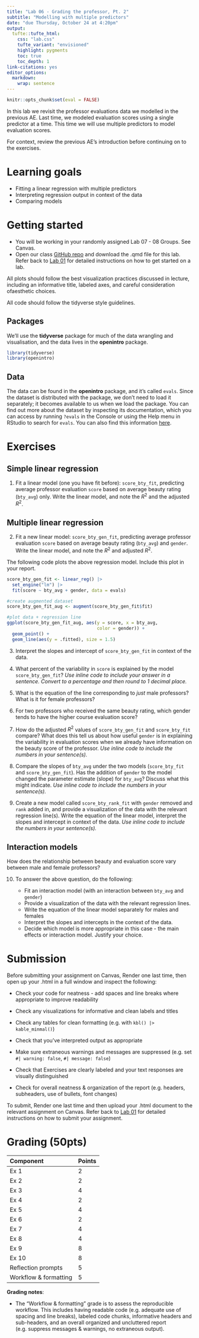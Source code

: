 ```yaml
---
title: "Lab 06 - Grading the professor, Pt. 2"
subtitle: "Modelling with multiple predictors"
date: "due Thursday, October 24 at 4:20pm"
output: 
  tufte::tufte_html:
    css: "lab.css"
    tufte_variant: "envisioned"
    highlight: pygments
    toc: true
    toc_depth: 1
link-citations: yes
editor_options: 
  markdown: 
    wrap: sentence
---
```


```r
knitr::opts_chunk$set(eval = FALSE)
```

In this lab we revisit the professor evaluations data we modelled in the previous AE.
Last time, we modeled evaluation scores using a single predictor at a time.
This time we will use multiple predictors to model evaluation scores.

For context, review the previous AE's introduction before continuing on to the exercises.

# Learning goals

-   Fitting a linear regression with multiple predictors
-   Interpreting regression output in context of the data
-   Comparing models

# Getting started

+ You will be working in your randomly assigned Lab 07 - 08 Groups. See Canvas.
+ Open our class [GitHub repo](https://github.com/kgfitzgerald/APU_MATH_250/tree/main/assignment_templates) and download the .qmd file for this lab. Refer back to [Lab 01](https://kgfitzgerald.github.io/APU_MATH_250/labs/lab-01-hello-r.html) for detailed instructions on how to get started on a lab. 

All plots should follow the best visualization practices discussed in lecture, including an informative title, labeled axes, and careful consideration ofaesthetic choices.

All code should follow the tidyverse style guidelines.

## Packages

We'll use the **tidyverse** package for much of the data wrangling and visualisation, and the data lives in the **openintro** package.

```r
library(tidyverse) 
library(openintro)
```

## Data

The data can be found in the **openintro** package, and it's called `evals`.
Since the dataset is distributed with the package, we don't need to load it separately; it becomes available to us when we load the package.
You can find out more about the dataset by inspecting its documentation, which you can access by running `?evals` in the Console or using the Help menu in RStudio to search for `evals`.
You can also find this information [here](https://www.openintro.org/data/index.php?data=evals).

# Exercises

## Simple linear regression

1.  Fit a linear model (one you have fit before): `score_bty_fit`, predicting average professor evaluation `score` based on average beauty rating (`bty_avg`) only. Write the linear model, and note the $R^2$ and the adjusted $R^2$.

## Multiple linear regression

2.  Fit a new linear model: `score_bty_gen_fit`, predicting average professor evaluation `score` based on average beauty rating (`bty_avg`) and `gender`.
    Write the linear model, and note the $R^2$ and adjusted $R^2$.

The following code plots the above regression model. Include this plot in your report. 

```r
score_bty_gen_fit <- linear_reg() |> 
  set_engine("lm") |> 
  fit(score ~ bty_avg + gender, data = evals)
```


```r
#create augmented dataset
score_bty_gen_fit_aug <- augment(score_bty_gen_fit$fit)

#plot data + regression line
ggplot(score_bty_gen_fit_aug, aes(y = score, x = bty_avg, 
                                  color = gender)) +
  geom_point() +
  geom_line(aes(y = .fitted), size = 1.5)
```


3.  Interpret the slopes and intercept of `score_bty_gen_fit` in context of the data.

4.  What percent of the variability in `score` is explained by the model `score_bty_gen_fit`? *Use inline code to include your answer in a sentence. Convert to a percentage and then round to 1 decimal place.*

5.  What is the equation of the line corresponding to *just* male professors? What is it for female professors? 

6.  For two professors who received the same beauty rating, which gender tends to have the higher course evaluation score?

7.  How do the adjusted $R^2$ values of `score_bty_gen_fit` and `score_bty_fit` compare? What does this tell us about how useful `gender` is in explaining the variability in evaluation scores when we already have information on the beauty score of the professor. *Use inline code to include the numbers in your sentence(s).*

8. Compare the slopes of `bty_avg` under the two models (`score_bty_fit` and `score_bty_gen_fit`). Has the addition of `gender` to the model changed the parameter estimate (slope) for `bty_avg`? Discuss what this might indicate. *Use inline code to include the numbers in your sentence(s).*

9. Create a new model called `score_bty_rank_fit` with `gender` removed and `rank` added in, and provide a visualization of the data with the relevant regression line(s). Write the equation of the linear model, interpret the slopes and intercept in context of the data. *Use inline code to include the numbers in your sentence(s).*
    
## Interaction models

How does the relationship between beauty and evaluation score vary between male and female professors? 

10. To answer the above question, do the following:

    + Fit an interaction model (with an interaction between `bty_avg` and `gender`)
    + Provide a visualization of the data with the relevant regression lines. 
    + Write the equation of the linear model separately for males and females
    + Interpret the slopes and intercepts in the context of the data. 
    + Decide which model is more appropriate in this case - the main effects or interaction model. Justify your choice. 


# Submission

Before submitting your assignment on Canvas, Render one last time, then open up your .html in a full window and inspect the following:

+ Check your code for neatness - add spaces and line breaks where appropriate to improve readability

+ Check any visualizations for informative and clean labels and titles

+ Check any tables for clean formatting (e.g. with `kbl() |> kable_minmal()`)

+ Check that you've interpreted output as appropriate

+ Make sure extraneous warnings and messages are suppressed (e.g. set `#| warning: false`, `#| message: false`)

+ Check that Exercises are clearly labeled and your text responses are visually distinguished

+ Check for overall neatness & organization of the report (e.g. headers, subheaders, use of bullets, font changes)

To submit, Render one last time and then upload your .html document to the relevant assignment on Canvas. Refer back to [Lab 01](https://kgfitzgerald.github.io/APU_MATH_250/labs/lab-01-hello-r.html) for detailed instructions on how to submit your assignment. 

# Grading (50pts)

| Component | Points |
|:----------|:-------|
| Ex 1      | 2      |
| Ex 2      | 2    |
| Ex 3      | 4   |
| Ex 4      | 2   |
| Ex 5      | 4      |
| Ex 6      | 2    |
| Ex 7      | 4   |
| Ex 8      | 4   |
| Ex 9      | 8   |
| Ex 10  | 8 |
| Reflection prompts    | 5     |
| Workflow & formatting | 5     |

**Grading notes**:

-   The "Workflow & formatting" grade is to assess the reproducible workflow. This includes having readable code (e.g. adequate use of spacing and line breaks), labeled code chunks, informative headers and sub-headers, and an overall organized and uncluttered report (e.g. suppress messages & warnings, no extraneous output).
